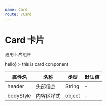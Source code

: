 ```yaml
---
name: Card
route: /Card
---
```


# Card 卡片
通用卡片组件


<Playground>
  <Card
    header={<h1>hello</h1>}
  >
    <span>this is card component</span>
  </Card>
</Playground>

属性名|名称|类型|默认值
----|---|---|---
header|头部信息|String|-
bodyStyle|内容区样式|object|-